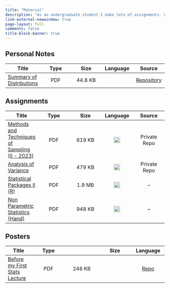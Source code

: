 ```yaml
---
title: "Material"
description: "As an undergraduate student I make lots of assignments. Given that fact, I decided to create a special category on my website which will list some of those. I think that will be proved helpful to my fellow students who either struggle with our studies or do not have the ability to attend lectures for various reasons (medical, financial, etc.)"
link-external-newwindow: true
page-layout: full
comments: false
title-block-banner: true
---
```



## Personal Notes

<div class ="material-tables">
| Title  | Type | Size | Language |  Source | 
|--------|:--------:|:--------:|:--------:|:--------:|
| [Summary of Distributions](https://github.com/stesiam/Summary-Distributions/blob/main/Summary_Distributions.pdf)  | PDF | 44.8 KB |  <img src="www/uk.png" style="width:20px; height: 15px;"/> | [Repository](https://github.com/stesiam/Summary-Distributions) |
</div>


## Assignments
<div class ="material-tables">
| Title  | Type  | Size | Language |  Source | 
|--------|:--------:|:--------:|:--------:|:--------:|
| [Methods and Techniques of Sampling (II - 2023)](https://drive.google.com/file/d/1vcT_aY3UyFti-9Zv04qjAB9PQrnuGSt7/view?usp=drive_link)  |  PDF | 619 KB | <img src="www/gr.png"  style="width:20px;"/>| Private Repo |
| [Analysis of Variance](https://drive.google.com/file/d/18mAqVjjQGgove9cXCDn2QFJbCjfce5ZF/view?usp=drive_link)  |  PDF | 479 KB | <img src="www/gr.png"  style="width:20px;"/>| Private Repo |
| [Statistical Packages II (R)](https://drive.google.com/file/d/1XH4D3HGx2uUWZSNDYfMshPdgd-V7NabW/view?usp=drive_link)  |  PDF | 1.9 MB | <img src="www/gr.png" style="width:20px;"/>| -- |
| [Non Parametric Statistics (Hand)](https://drive.google.com/file/d/1jtgU0v57fJFgFxTmAO2sXIUsOZe0IJR9/view?usp=drive_link)  |  PDF | 948 KB | <img src="www/gr.png" style="width:20px;"/>| -- |
</div>

## Posters
<div class ="material-tables">

| Title  | Type  | | Size | Language | Source | 
|--------|:--------:|:--------:|:--------:|:--------:|
| [Before my First Stats Lecture](https://github.com/stesiam/posterMaths/blob/main/posterMaths.pdf)  |  PDF | 248 KB | <img src="www/uk.png" style="width:20px; height: 15px;"/> | [Repo](https://github.com/stesiam/posterMaths)|
</div>